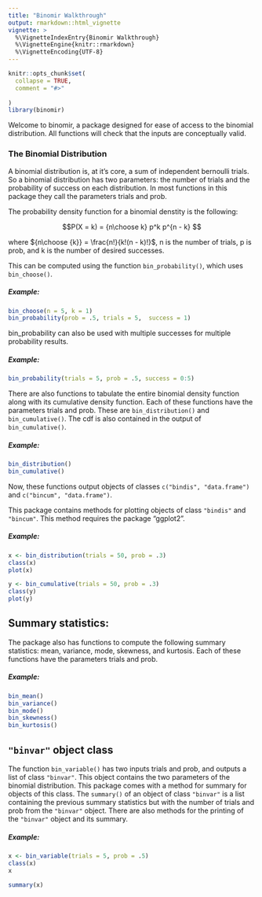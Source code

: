 ```yaml
---
title: "Binomir Walkthrough"
output: rmarkdown::html_vignette
vignette: >
  %\VignetteIndexEntry{Binomir Walkthrough}
  %\VignetteEngine{knitr::rmarkdown}
  %\VignetteEncoding{UTF-8}
---
```


```r
knitr::opts_chunk$set(
  collapse = TRUE,
  comment = "#>"
  
)
library(binomir)
```

Welcome to binomir, a package designed for ease of access to the binomial distribution. All functions will check that the inputs are conceptually valid.

### The Binomial Distribution
A binomial distribution is, at it's core, a sum of independent bernoulli trials. So a binomial distribution has two parameters: the number of trials and the probability of success on each distribution. In most functions in this package they call the parameters trials and prob.

The probability density function for a binomial denstity is the following:

$$P(X = k) = {n\choose k} p^k p^{n - k} $$

where ${n\choose {k}} = \frac{n!}{k!(n - k)!}$, n is the number of trials, p is prob, and k is the number of desired successes.

This can be computed using the function `bin_probability()`, which uses `bin_choose()`.

##### Example:
```r
bin_choose(n = 5, k = 1)
bin_probability(prob = .5, trials = 5,  success = 1)
```

bin_probability can also be used with multiple successes for multiple probability results.

##### Example:
```r
bin_probability(trials = 5, prob = .5, success = 0:5)
```

There are also functions to tabulate the entire binomial density function along with its cumulative density function. Each of these functions have the parameters trials and prob. These are `bin_distribution()` and `bin_cumulative()`. The cdf is also contained in the output of `bin_cumulative()`.

##### Example:
```r
bin_distribution()
bin_cumulative()
```

Now, these functions output objects of classes `c("bindis", "data.frame")` and `c("bincum", "data.frame")`. 

This package contains methods for plotting objects of class `"bindis"` and `"bincum"`. This method requires the package "ggplot2".

##### Example:
```r
x <- bin_distribution(trials = 50, prob = .3)
class(x)
plot(x)

y <- bin_cumulative(trials = 50, prob = .3)
class(y)
plot(y)
```


## Summary statistics:
The package also has functions to compute the following summary statistics: mean, variance, mode, skewness, and kurtosis. Each of these functions have the parameters trials and prob.

##### Example:
```r
bin_mean()
bin_variance()
bin_mode()
bin_skewness()
bin_kurtosis()
```

## `"binvar"` object class
The function `bin_variable()` has two inputs trials and prob, and outputs a list of class `"binvar"`. This object contains the two parameters of the binomial distribution. This package comes with a method for summary for objects of this class. The `summary()` of an object of class `"binvar"` is a list containing the previous summary statistics but with the number of trials and prob from the `"binvar"` object. There are also methods for the printing of the `"binvar"` object and its summary.

##### Example:
```r
x <- bin_variable(trials = 5, prob = .5)
class(x)
x

summary(x)
```


